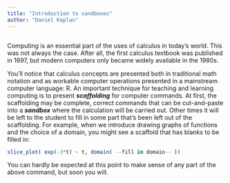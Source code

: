 ```yaml
---
title: "Introduction to sandboxes"
author: "Daniel Kaplan"
---
```


```r

```

Computing is an essential part of the uses of calculus in today's world. This was not always the case. After all, the first calculus textbook was published in 1697, but modern computers only became widely available in the 1980s. 

You'll notice that calculus concepts are presented both in traditional math notation and as workable computer operations presented in a mainstream computer language: R. An important technique for teaching and learning computing is to present ***scaffolding*** for computer commands. At first, the scaffolding may be complete, correct commands that can be cut-and-paste into a ***sandbox*** where the calculation will be carried out. Other times it will be left to the student to fill in some part that's been left out of the scaffolding. For example, when we introduce drawing graphs of functions and the choice of a domain, you might see a scaffold that has blanks to be filled in:

::: {.scaffolding}
```r
slice_plot( exp(-3*t) ~ t, domain( --fill in domain-- ))
```
:::

You can hardly be expected at this point to make sense of any part of the above command, but soon you will. 
